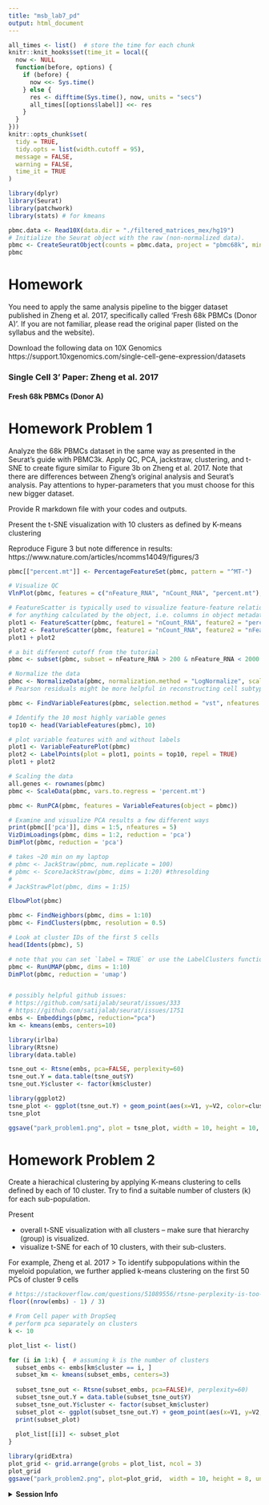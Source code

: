 ```yaml
---
title: "msb_lab7_pd"
output: html_document
---
```


```r
all_times <- list()  # store the time for each chunk
knitr::knit_hooks$set(time_it = local({
  now <- NULL
  function(before, options) {
    if (before) {
      now <<- Sys.time()
    } else {
      res <- difftime(Sys.time(), now, units = "secs")
      all_times[[options$label]] <<- res
    }
  }
}))
knitr::opts_chunk$set(
  tidy = TRUE,
  tidy.opts = list(width.cutoff = 95),
  message = FALSE,
  warning = FALSE,
  time_it = TRUE
)
```


```r
library(dplyr)
library(Seurat)
library(patchwork)
library(stats) # for kmeans

pbmc.data <- Read10X(data.dir = "./filtered_matrices_mex/hg19")
# Initialize the Seurat object with the raw (non-normalized data).
pbmc <- CreateSeuratObject(counts = pbmc.data, project = "pbmc68k", min.cells = 3, min.features = 200)
pbmc
```


# Homework

You need to apply the same analysis pipeline to the bigger dataset published in Zheng et al. 2017, specifically called 'Fresh 68k PBMCs (Donor A)'. If you are not familiar, please read the original paper (listed on the syllabus and the website).

Download the following data on 10X Genomics
https://support.10xgenomics.com/single-cell-gene-expression/datasets

### Single Cell 3' Paper: Zheng et al. 2017
#### Fresh 68k PBMCs (Donor A)


# Homework Problem 1
Analyze the 68k PBMCs dataset in the same way as presented in the Seurat's guide with PBMC3k. Apply QC, PCA, jackstraw, clustering, and t-SNE to create figure similar to Figure 3b on Zheng et al. 2017. Note that there are differences between Zheng's original analysis and Seurat's analysis. Pay attentions to hyper-parameters that you must choose for this new bigger dataset.

Provide R markdown file with your codes and outputs.

Present the t-SNE visualization with 10 clusters as defined by K-means clustering

Reproduce Figure 3 but note difference in results: https://www.nature.com/articles/ncomms14049/figures/3


```r

pbmc[["percent.mt"]] <- PercentageFeatureSet(pbmc, pattern = "^MT-")

```


```r

# Visualize QC
VlnPlot(pbmc, features = c("nFeature_RNA", "nCount_RNA", "percent.mt"), ncol = 3)

# FeatureScatter is typically used to visualize feature-feature relationships, but can be used
# for anything calculated by the object, i.e. columns in object metadata, PC scores etc.
plot1 <- FeatureScatter(pbmc, feature1 = "nCount_RNA", feature2 = "percent.mt")
plot2 <- FeatureScatter(pbmc, feature1 = "nCount_RNA", feature2 = "nFeature_RNA")
plot1 + plot2

```


```r
# a bit different cutoff from the tutorial
pbmc <- subset(pbmc, subset = nFeature_RNA > 200 & nFeature_RNA < 2000 & percent.mt < 5)

```


```r
# Normalize the data
pbmc <- NormalizeData(pbmc, normalization.method = "LogNormalize", scale.factor = 10000)
# Pearson residuals might be more helpful in reconstructing cell subtypes
```


```r

pbmc <- FindVariableFeatures(pbmc, selection.method = "vst", nfeatures = 2000)

# Identify the 10 most highly variable genes
top10 <- head(VariableFeatures(pbmc), 10)

# plot variable features with and without labels
plot1 <- VariableFeaturePlot(pbmc)
plot2 <- LabelPoints(plot = plot1, points = top10, repel = TRUE)
plot1 + plot2
```

```r
# Scaling the data
all.genes <- rownames(pbmc)
pbmc <- ScaleData(pbmc, vars.to.regress = 'percent.mt')
```

```r
pbmc <- RunPCA(pbmc, features = VariableFeatures(object = pbmc))

# Examine and visualize PCA results a few different ways
print(pbmc[['pca']], dims = 1:5, nfeatures = 5)
VizDimLoadings(pbmc, dims = 1:2, reduction = 'pca')
DimPlot(pbmc, reduction = 'pca')
```


```r
# takes ~20 min on my laptop
# pbmc <- JackStraw(pbmc, num.replicate = 100)
# pbmc <- ScoreJackStraw(pbmc, dims = 1:20) #thresolding
# 
# JackStrawPlot(pbmc, dims = 1:15)
```

```r
ElbowPlot(pbmc)
```

```r
pbmc <- FindNeighbors(pbmc, dims = 1:10)
pbmc <- FindClusters(pbmc, resolution = 0.5)

# Look at cluster IDs of the first 5 cells
head(Idents(pbmc), 5)
```

```r
# note that you can set `label = TRUE` or use the LabelClusters function to help label individual clusters
pbmc <- RunUMAP(pbmc, dims = 1:10)
DimPlot(pbmc, reduction = 'umap')
```

```r

```



```r
# possibly helpful github issues:
# https://github.com/satijalab/seurat/issues/333
# https://github.com/satijalab/seurat/issues/1751
embs <- Embeddings(pbmc, reduction="pca")
km <- kmeans(embs, centers=10)

```

```r
library(irlba)
library(Rtsne)
library(data.table)

tsne_out <- Rtsne(embs, pca=FALSE, perplexity=60)
tsne_out.Y = data.table(tsne_out$Y)
tsne_out.Y$cluster <- factor(km$cluster)
```


```r
library(ggplot2)
tsne_plot <- ggplot(tsne_out.Y) + geom_point(aes(x=V1, y=V2, color=cluster)) + ggtitle("Visualization of the clusters obtained with K-means using t-SNE")
tsne_plot
```

```r
ggsave("park_problem1.png", plot = tsne_plot, width = 10, height = 10, units = "in", dpi = 300)
```


# Homework Problem 2
Create a hierachical clustering by applying K-means clustering to cells defined by each of 10 cluster. Try to find a suitable number of clusters (k) for each sub-population.

Present

* overall t-SNE visualization with all clusters -- make sure that hierarchy (group) is visualized.
* visualize t-SNE for each of 10 clusters, with their sub-clusters.

For example, Zheng et al. 2017
>  To identify subpopulations within the myeloid population, we further applied k-means clustering on the first 50 PCs of cluster 9 cells

```r
# https://stackoverflow.com/questions/51089556/rtsne-perplexity-is-too-large
floor((nrow(embs) - 1) / 3)
```


```r
# From Cell paper with DropSeq
# perform pca separately on clusters
k <- 10

plot_list <- list()

for (i in 1:k) {  # assuming k is the number of clusters
  subset_embs <- embs[km$cluster == i, ]
  subset_km <- kmeans(subset_embs, centers=3)
  
  subset_tsne_out <- Rtsne(subset_embs, pca=FALSE)#, perplexity=60)
  subset_tsne_out.Y = data.table(subset_tsne_out$Y)
  subset_tsne_out.Y$cluster <- factor(subset_km$cluster)
  subset_plot <- ggplot(subset_tsne_out.Y) + geom_point(aes(x=V1, y=V2, color=cluster)) + ggtitle(paste("Clustered cluster ", i))
  print(subset_plot)
  
  plot_list[[i]] <- subset_plot
}

```


```r
library(gridExtra)
plot_grid <- grid.arrange(grobs = plot_list, ncol = 3)
plot_grid
ggsave("park_problem2.png", plot=plot_grid,  width = 10, height = 8, units = "in")
```


<details>
  <summary>**Session Info**</summary>
```r
sessionInfo()
```
</details>
